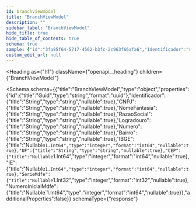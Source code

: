 ```yaml
---
id: branchviewmodel
title: "BranchViewModel"
description: ""
sidebar_label: "BranchViewModel"
hide_title: true
hide_table_of_contents: true
schema: true
sample: {"id":"3fa85f64-5717-4562-b3fc-2c963f66afa6","Identificador":"string","CNPJ":"string","NomeFantasia":"string","RazaoSocial":"string","Logradouro":"string","Numero":"string","Bairro":"string","IBGE":0,"UF":"string","CEP":0,"IE":0,"SerieMdfe":0,"NumeroInicialMdfe":0}
custom_edit_url: null
---
```



<Heading
  as={"h1"}
  className={"openapi__heading"}
  children={"BranchViewModel"}
>
</Heading>





<Schema
  schema={{"title":"BranchViewModel","type":"object","properties":{"id":{"title":"Guid","type":"string","format":"uuid"},"Identificador":{"title":"String","type":"string","nullable":true},"CNPJ":{"title":"String","type":"string","nullable":true},"NomeFantasia":{"title":"String","type":"string","nullable":true},"RazaoSocial":{"title":"String","type":"string","nullable":true},"Logradouro":{"title":"String","type":"string","nullable":true},"Numero":{"title":"String","type":"string","nullable":true},"Bairro":{"title":"String","type":"string","nullable":true},"IBGE":{"title":"Nullable`1.Int64","type":"integer","format":"int64","nullable":true},"UF":{"title":"String","type":"string","nullable":true},"CEP":{"title":"Nullable`1.Int64","type":"integer","format":"int64","nullable":true},"IE":{"title":"Nullable`1.Int64","type":"integer","format":"int64","nullable":true},"SerieMdfe":{"title":"Nullable`1.Int32","type":"integer","format":"int32","nullable":true},"NumeroInicialMdfe":{"title":"Nullable`1.Int64","type":"integer","format":"int64","nullable":true}},"additionalProperties":false}}
  schemaType={"response"}
>
  
</Schema>
            
